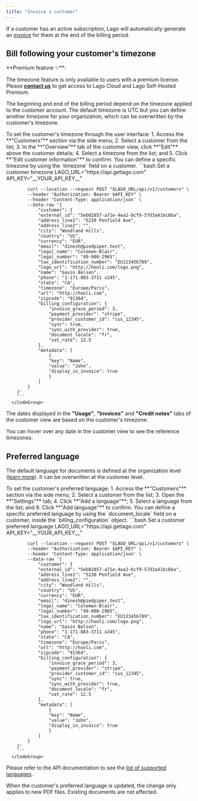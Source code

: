 ```yaml
---
title: "Invoice a customer"
---
```


If a customer has an active subscription, Lago will automatically generate an [invoice](/guide/invoicing/overview) for them at the end of the billing period.

## Bill following your customer's timezone
<Info>
**Premium feature ✨**:

The timezone feature is only available to users with a premium license. Please **[contact us](mailto:hello@getlago.com)** to get access to Lago Cloud and Lago Self-Hosted Premium.
</Info>

The beginning and end of the billing period depend on the timezone applied to the customer account. The default timezone is UTC but you can define another timezone for your organization, which can be overwritten by the customer's timezone.

<Tabs>
  <Tab title="Dashboard">
    To set the customer's timezone through the user interface:
    1. Access the **"Customers"** section via the side menu;
    2. Select a customer from the list;
    3. In the **"Overview"** tab of the customer view, click **"Edit"** above the customer details;
    4. Select a timezone from the list; and
    5. Click **"Edit customer information"** to confirm.
  </Tab>
  <Tab title="API">
      You can define a specific timezone by using the `timezone` field on a customer.
      <CodeGroup>
        ```bash Set a customer timezone
            LAGO_URL="https://api.getlago.com"
            API_KEY="__YOUR_API_KEY__"

            curl --location --request POST "$LAGO_URL/api/v1/customers" \
            --header "Authorization: Bearer $API_KEY" \
            --header 'Content-Type: application/json' \
            --data-raw '{
                "customer": {
                "external_id": "5eb02857-a71e-4ea2-bcf9-57d3a41bc6ba",
                "address_line1": "5230 Penfield Ave",
                "address_line2": "",
                "city": "Woodland Hills",
                "country": "US",
                "currency": "EUR",
                "email": "dinesh@piedpiper.test",
                "legal_name": "Coleman-Blair",
                "legal_number": "49-008-2965",
                "tax_identification_number": "EU123456789",
                "logo_url": "http://hooli.com/logo.png",
                "name": "Gavin Belson",
                "phone": "1-171-883-3711 x245",
                "state": "CA",
                "timezone": "Europe/Paris",
                "url": "http://hooli.com",
                "zipcode": "91364",
                "billing_configuration": {
                    "invoice_grace_period": 3,
                    "payment_provider": "stripe",
                    "provider_customer_id": "cus_12345",
                    "sync": true,
                    "sync_with_provider": true,
                    "document_locale": "fr",
                    "vat_rate": 12.5
                },
                "metadata": [
                    {
                    "key": "Name",
                    "value": "John",
                    "display_in_invoice": true
                    }
                ]
            }
        }'
        ```
      </CodeGroup>
  </Tab>
</Tabs>

The dates displayed in the **"Usage"**, **"Invoices"** and **"Credit notes"** tabs of the customer view are based on the customer's timezone.

<Tip>
You can hover over any date in the customer view to see the reference timezones.
</Tip>

## Preferred language
The default language for documents is defined at the organization level ([learn more](/guide/invoicing/download-invoices#translate-invoices)). It can be overwritten at the customer level.

<Tabs>
  <Tab title="Dashboard">
    To set the customer's preferred language:
    1. Access the **"Customers"** section via the side menu;
    2. Select a customer from the list;
    3. Open the **"Settings"** tab;
    4. Click **"Add a language"**;
    5. Select a language from the list; and
    6. Click **"Add language"** to confirm.
  </Tab>
  <Tab title="API">
      You can define a specific preferred language by using the `document_locale` field on a customer, inside the `billing_configuration` object.
      <CodeGroup>
        ```bash Set a customer preferred language
            LAGO_URL="https://api.getlago.com"
            API_KEY="__YOUR_API_KEY__"

            curl --location --request POST "$LAGO_URL/api/v1/customers" \
            --header "Authorization: Bearer $API_KEY" \
            --header 'Content-Type: application/json' \
            --data-raw '{
                "customer": {
                "external_id": "5eb02857-a71e-4ea2-bcf9-57d3a41bc6ba",
                "address_line1": "5230 Penfield Ave",
                "address_line2": "",
                "city": "Woodland Hills",
                "country": "US",
                "currency": "EUR",
                "email": "dinesh@piedpiper.test",
                "legal_name": "Coleman-Blair",
                "legal_number": "49-008-2965",
                "tax_identification_number": "EU123456789",
                "logo_url": "http://hooli.com/logo.png",
                "name": "Gavin Belson",
                "phone": "1-171-883-3711 x245",
                "state": "CA",
                "timezone": "Europe/Paris",
                "url": "http://hooli.com",
                "zipcode": "91364",
                "billing_configuration": {
                    "invoice_grace_period": 3,
                    "payment_provider": "stripe",
                    "provider_customer_id": "cus_12345",
                    "sync": true,
                    "sync_with_provider": true,
                    "document_locale": "fr",
                    "vat_rate": 12.5
                },
                "metadata": [
                    {
                    "key": "Name",
                    "value": "John",
                    "display_in_invoice": true
                    }
                ]
            }
        }'
        ```
      </CodeGroup>
  </Tab>
</Tabs>

Please refer to the API documentation to see the [list of supported languages](/api-reference/resources/locales).

<Info>
When the customer's preferred language is updated, the change only applies to new PDF files. Existing documents are not affected.
</Info>